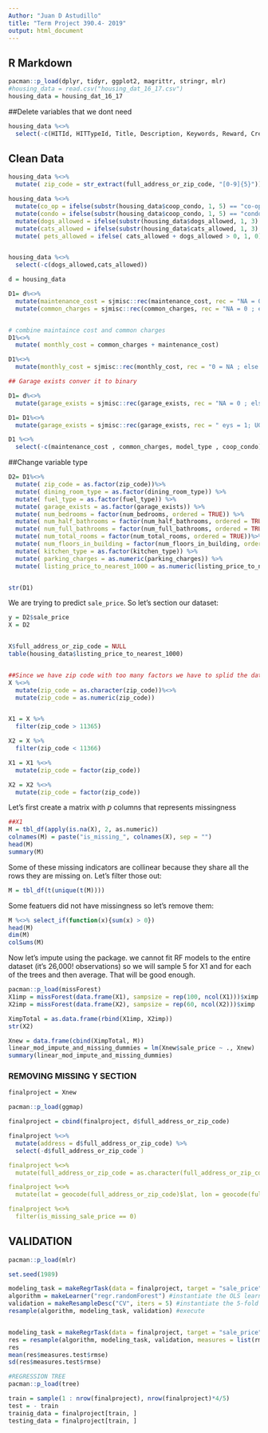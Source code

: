 ---
Author: "Juan D Astudillo" 
title: "Term Project 390.4- 2019"
output: html_document
---

## R Markdown

```{r}
pacman::p_load(dplyr, tidyr, ggplot2, magrittr, stringr, mlr)
#housing_data = read.csv("housing_dat_16_17.csv")
housing_data = housing_dat_16_17
```

##Delete variables that we dont need
```{r}
housing_data %<>%
  select(-c(HITId, HITTypeId, Title, Description, Keywords, Reward, CreationTime, MaxAssignments,	RequesterAnnotation,	AssignmentDurationInSeconds,	AutoApprovalDelayInSeconds,	Expiration,	NumberOfSimilarHITs, LifetimeInSeconds,	AssignmentId,	WorkerId,	AssignmentStatus,	AcceptTime,	SubmitTime,	AutoApprovalTime,	ApprovalTime,	RejectionTime,	RequesterFeedback,	WorkTimeInSeconds, LifetimeApprovalRate,	Last30DaysApprovalRate,	Last7DaysApprovalRate, URL, url, date_of_sale))
```
## Clean Data
```{r}
housing_data %<>%
  mutate( zip_code = str_extract(full_address_or_zip_code, "[0-9]{5}")) 

housing_data %<>%
  mutate(co_op = ifelse(substr(housing_data$coop_condo, 1, 5) == "co-op", 1, 0)) %>%
  mutate(condo = ifelse(substr(housing_data$coop_condo, 1, 5) == "condo", 1, 0)) %>%
  mutate(dogs_allowed = ifelse(substr(housing_data$dogs_allowed, 1, 3) == "yes", 1, 0)) %>%
  mutate(cats_allowed = ifelse(substr(housing_data$cats_allowed, 1, 3) == "yes", 1, 0)) %>%
  mutate( pets_allowed = ifelse( cats_allowed + dogs_allowed > 0, 1, 0))


housing_data %<>%
  select(-c(dogs_allowed,cats_allowed))

d = housing_data

D1= d%<>%
  mutate(maintenance_cost = sjmisc::rec(maintenance_cost, rec = "NA = 0 ; else = copy")) %<>%
  mutate(common_charges = sjmisc::rec(common_charges, rec = "NA = 0 ; else = copy"))##recode from NA to 0.


# combine maintaince cost and common charges
D1%<>% 
  mutate( monthly_cost = common_charges + maintenance_cost)

D1%<>%
  mutate(monthly_cost = sjmisc::rec(monthly_cost, rec = "0 = NA ; else = copy"))

## Garage exists conver it to binary

D1= d%<>%
  mutate(garage_exists = sjmisc::rec(garage_exists, rec = "NA = 0 ; else = copy")) ##recode from NA to 0. 

D1= D1%<>%
  mutate(garage_exists = sjmisc::rec(garage_exists, rec = " eys = 1; UG = 1 ; Underground = 1; yes = 1 ; Yes = 1 ; else = copy")) ##recode from NA to 0.

D1 %<>%
  select(-c(maintenance_cost , common_charges, model_type , coop_condo))

```

##Change variable type 
```{r}
D2= D1%<>%
  mutate( zip_code = as.factor(zip_code))%>%
  mutate( dining_room_type = as.factor(dining_room_type)) %>%
  mutate( fuel_type = as.factor(fuel_type)) %>%
  mutate( garage_exists = as.factor(garage_exists)) %>%
  mutate( num_bedrooms = factor(num_bedrooms, ordered = TRUE)) %>%
  mutate( num_half_bathrooms = factor(num_half_bathrooms, ordered = TRUE))%>%
  mutate( num_full_bathrooms = factor(num_full_bathrooms, ordered = TRUE))%>%
  mutate( num_total_rooms = factor(num_total_rooms, ordered = TRUE))%>%
  mutate( num_floors_in_building = factor(num_floors_in_building, ordered = TRUE)) %>%
  mutate( kitchen_type = as.factor(kitchen_type)) %>%
  mutate( parking_charges = as.numeric(parking_charges)) %>%
  mutate( listing_price_to_nearest_1000 = as.numeric(listing_price_to_nearest_1000)) 


str(D1)
```

We are trying to predict `sale_price`. So let's section our dataset:

```{r}
y = D2$sale_price
X = D2


X$full_address_or_zip_code = NULL
table(housing_data$listing_price_to_nearest_1000)


##Since we have zip code with too many factors we have to splid the data
X %<>%
  mutate(zip_code = as.character(zip_code))%<>%
  mutate(zip_code = as.numeric(zip_code))


X1 = X %>%
  filter(zip_code > 11365)  

X2 = X %>%
  filter(zip_code < 11366)

X1 = X1 %<>%
  mutate(zip_code = factor(zip_code))

X2 = X2 %<>%
  mutate(zip_code = factor(zip_code))

```

Let's first create a matrix with $p$ columns that represents missingness

```{r}
##X1
M = tbl_df(apply(is.na(X), 2, as.numeric))
colnames(M) = paste("is_missing_", colnames(X), sep = "")
head(M)
summary(M)

```

Some of these missing indicators are collinear because they share all the rows they are missing on. Let's filter those out:

```{r}
M = tbl_df(t(unique(t(M))))
```


Some featuers did not have missingness so let's remove them:

```{r}
M %<>% select_if(function(x){sum(x) > 0})
head(M)
dim(M)
colSums(M)

```

Now let's impute using the package. we cannot fit RF models to the entire dataset (it's 26,000! observations) so we will sample 5 for X1 and  for each of the trees and then average. That will be good enough.

```{r}
pacman::p_load(missForest)
X1imp = missForest(data.frame(X1), sampsize = rep(100, ncol(X1)))$ximp
X2imp = missForest(data.frame(X2), sampsize = rep(60, ncol(X2)))$ximp

```

```{r}
XimpTotal = as.data.frame(rbind(X1imp, X2imp))
str(X2)
```

```{r}
Xnew = data.frame(cbind(XimpTotal, M))
linear_mod_impute_and_missing_dummies = lm(Xnew$sale_price ~ ., Xnew)
summary(linear_mod_impute_and_missing_dummies)

```


### REMOVING MISSING Y SECTION
```{r}
finalproject = Xnew

pacman::p_load(ggmap)

finalproject = cbind(finalproject, d$full_address_or_zip_code)

finalproject %<>%
  mutate(address = d$full_address_or_zip_code) %>%
  select(-d$full_address_or_zip_code`)

finalproject %<>%
  mutate(full_address_or_zip_code = as.character(full_address_or_zip_code))

finalproject %<>%
  mutate(lat = geocode(full_address_or_zip_code)$lat, lon = geocode(full_address_or_zip_code)$lon )

finalproject %<>%
  filter(is_missing_sale_price == 0)
```

## VALIDATION
```{r}
pacman::p_load(mlr)
```

```{r}
set.seed(1989)

modeling_task = makeRegrTask(data = finalproject, target = "sale_price") #instantiate the task
algorithm = makeLearner("regr.randomForest") #instantiate the OLS learner algorithm on the diamonds dataset and set y = price
validation = makeResampleDesc("CV", iters = 5) #instantiate the 5-fold CV
resample(algorithm, modeling_task, validation) #execute



```

```{r}
modeling_task = makeRegrTask(data = finalproject, target = "sale_price") #instantiate the task
res = resample(algorithm, modeling_task, validation, measures = list(rmse)) #execute
res
mean(res$measures.test$rmse)
sd(res$measures.test$rmse)

```
 
 
```{r}
#REGRESSION TREE
pacman::p_load(tree)

train = sample(1 : nrow(finalproject), nrow(finalproject)*4/5)
test = - train
trainig_data = finalproject[train, ]
testing_data = finalproject[train, ]


```
 